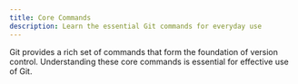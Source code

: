 ```yaml
---
title: Core Commands
description: Learn the essential Git commands for everyday use
---
```


Git provides a rich set of commands that form the foundation of version control. Understanding these core commands is essential for effective use of Git.

<Outlet path="2-git-basics/commands" />

